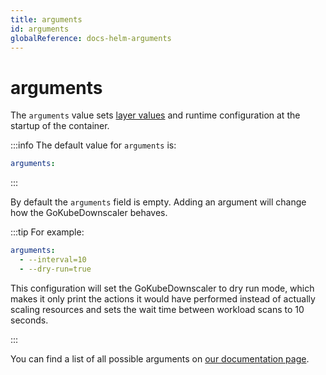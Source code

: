 ```yaml
---
title: arguments
id: arguments
globalReference: docs-helm-arguments
---
```


# arguments

The `arguments` value sets [layer values](ref:docs-layers) and runtime configuration at the startup of the container.

:::info
The default value for `arguments` is:

```yaml
arguments:
```

:::

By default the `arguments` field is empty.
Adding an argument will change how the GoKubeDownscaler behaves.

:::tip For example:

```yaml
arguments:
  - --interval=10
  - --dry-run=true
```

This configuration will set the GoKubeDownscaler to dry run mode, which makes it only print the actions it would have performed instead of actually scaling resources and sets the wait time between workload scans to 10 seconds.

:::

You can find a list of all possible arguments on [our documentation page](ref:docs-arguments).
